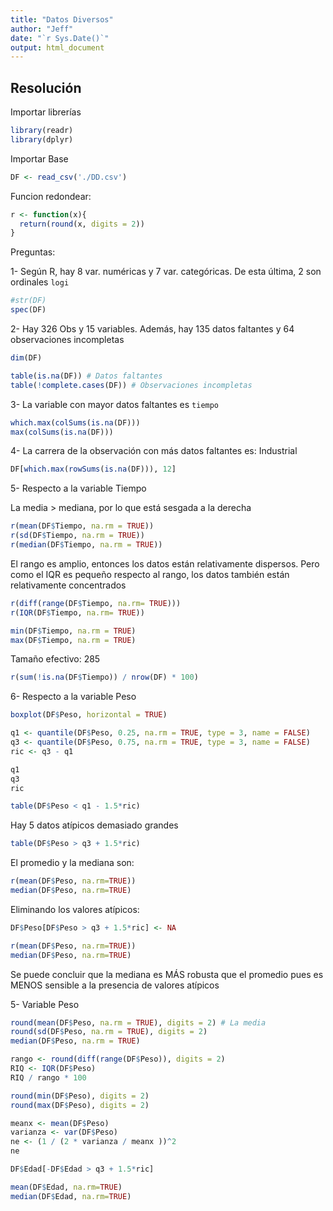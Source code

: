 ```yaml
---
title: "Datos Diversos"
author: "Jeff"
date: "`r Sys.Date()`"
output: html_document
---
```


## Resolución

Importar librerías

```r
library(readr)
library(dplyr)
```

Importar Base

```r
DF <- read_csv('./DD.csv')
```

Funcion redondear:

```r
r <- function(x){
  return(round(x, digits = 2))
}
```

Preguntas:

1- Según R, hay 8 var. numéricas y 7 var. categóricas. De esta última, 2 son ordinales `logi`

```r
#str(DF)
spec(DF)
```

2- Hay 326 Obs y 15 variables. Además, hay 135 datos faltantes y 64 observaciones incompletas

```r
dim(DF)
```

```r
table(is.na(DF)) # Datos faltantes
table(!complete.cases(DF)) # Observaciones incompletas
```

3- La variable con mayor datos faltantes es `tiempo`

```r
which.max(colSums(is.na(DF)))
max(colSums(is.na(DF)))
```

4- La carrera de la observación con más datos faltantes es: Industrial

```r
DF[which.max(rowSums(is.na(DF))), 12] 
```

5- Respecto a la variable Tiempo

La media \> mediana, por lo que está sesgada a la derecha

```r
r(mean(DF$Tiempo, na.rm = TRUE))
r(sd(DF$Tiempo, na.rm = TRUE))
r(median(DF$Tiempo, na.rm = TRUE))
```

El rango es amplio, entonces los datos están relativamente dispersos. Pero como el IQR es pequeño respecto al rango, los datos también están relativamente concentrados

```r
r(diff(range(DF$Tiempo, na.rm= TRUE)))
r(IQR(DF$Tiempo, na.rm= TRUE))
```

```r
min(DF$Tiempo, na.rm = TRUE)
max(DF$Tiempo, na.rm = TRUE)
```

Tamaño efectivo: 285

```r
r(sum(!is.na(DF$Tiempo)) / nrow(DF) * 100)
```

6- Respecto a la variable Peso

```r
boxplot(DF$Peso, horizontal = TRUE)
```

```r
q1 <- quantile(DF$Peso, 0.25, na.rm = TRUE, type = 3, name = FALSE)
q3 <- quantile(DF$Peso, 0.75, na.rm = TRUE, type = 3, name = FALSE)
ric <- q3 - q1

q1
q3
ric
```

```r
table(DF$Peso < q1 - 1.5*ric)
```

Hay 5 datos atípicos demasiado grandes

```r
table(DF$Peso > q3 + 1.5*ric)
```

El promedio y la mediana son:

```r
r(mean(DF$Peso, na.rm=TRUE))
median(DF$Peso, na.rm=TRUE)
```

Eliminando los valores atípicos:

```r
DF$Peso[DF$Peso > q3 + 1.5*ric] <- NA
```

```r
r(mean(DF$Peso, na.rm=TRUE))
median(DF$Peso, na.rm=TRUE)
```

Se puede concluir que la mediana es MÁS robusta que el promedio pues es MENOS sensible a la presencia de valores atípicos

5- Variable Peso

```r
round(mean(DF$Peso, na.rm = TRUE), digits = 2) # La media
round(sd(DF$Peso, na.rm = TRUE), digits = 2)
median(DF$Peso, na.rm = TRUE)
```

```r
rango <- round(diff(range(DF$Peso)), digits = 2)
RIQ <- IQR(DF$Peso)
RIQ / rango * 100
```

```r
round(min(DF$Peso), digits = 2)
round(max(DF$Peso), digits = 2)
```

```r
meanx <- mean(DF$Peso)
varianza <- var(DF$Peso)
ne <- (1 / (2 * varianza / meanx ))^2
ne
```

```r
DF$Edad[-DF$Edad > q3 + 1.5*ric]

mean(DF$Edad, na.rm=TRUE)
median(DF$Edad, na.rm=TRUE)
```
